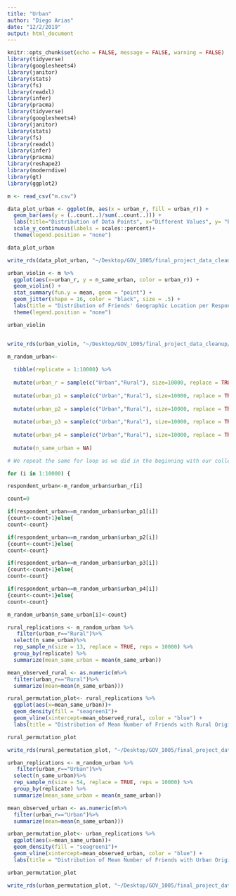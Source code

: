 ```yaml
---
title: "Urban"
author: "Diego Arias"
date: "12/2/2019"
output: html_document
---
```


```r
knitr::opts_chunk$set(echo = FALSE, message = FALSE, warning = FALSE)
library(tidyverse)
library(googlesheets4)
library(janitor)
library(stats)
library(fs)
library(readxl)
library(infer)
library(pracma)
library(tidyverse)
library(googlesheets4)
library(janitor)
library(stats)
library(fs)
library(readxl)
library(infer)
library(pracma)
library(reshape2)
library(moderndive)
library(gt)
library(ggplot2)
```

```r
m <- read_csv("m.csv")
```

```r
data_plot_urban <- ggplot(m, aes(x = urban_r, fill = urban_r)) +
  geom_bar(aes(y = (..count..)/sum(..count..))) +
  labs(title="Distribution of Data Points", x="Different Values", y= "Percentage")  +
  scale_y_continuous(labels = scales::percent)+
  theme(legend.position = "none")

data_plot_urban

write_rds(data_plot_urban, "~/Desktop/GOV_1005/final_project_data_cleanup/shiny/urban/barplot_urban.rds")
```

```r
urban_violin <- m %>%
  ggplot(aes(x=urban_r, y = n_same_urban, color = urban_r)) +
  geom_violin() +
  stat_summary(fun.y = mean, geom = "point") +
  geom_jitter(shape = 16, color = "black", size = .5) + 
  labs(title = "Distribution of Friends' Geographic Location per Respondents' Geographic Location", y = "Number of Friends with Same Geographic Origins", x = "Type of Geographic Origin of Respondent") +
  theme(legend.position = "none")

urban_violin


write_rds(urban_violin, "~/Desktop/GOV_1005/final_project_data_cleanup/shiny/urban/violin_urban.rds")
```


```r
m_random_urban<-
    
  tibble(replicate = 1:10000) %>%
  
  mutate(urban_r = sample(c("Urban","Rural"), size=10000, replace = TRUE, prob=c(0.9,0.1)))%>%
  
  mutate(urban_p1 = sample(c("Urban","Rural"), size=10000, replace = TRUE, prob=c(0.9,0.1)))%>%
  
  mutate(urban_p2 = sample(c("Urban","Rural"), size=10000, replace = TRUE, prob=c(0.9,0.1)))%>%
  
  mutate(urban_p3 = sample(c("Urban","Rural"), size=10000, replace = TRUE, prob=c(0.9,0.1)))%>%
  
  mutate(urban_p4 = sample(c("Urban","Rural"), size=10000, replace = TRUE, prob=c(0.9,0.1)))%>%
  
  mutate(n_same_urban = NA)

# We repeat the same for loop as we did in the beginning with our collected data, but with the sample we generated with the for loop above:

for (i in 1:10000) {

respondent_urban<-m_random_urban$urban_r[i]

count=0

if(respondent_urban==m_random_urban$urban_p1[i])
{count<-count+1}else{
count<-count}

if(respondent_urban==m_random_urban$urban_p2[i])
{count<-count+1}else{
count<-count}

if(respondent_urban==m_random_urban$urban_p3[i])
{count<-count+1}else{
count<-count}

if(respondent_urban==m_random_urban$urban_p4[i])
{count<-count+1}else{
count<-count}

m_random_urban$n_same_urban[i]<-count}
```

```r
rural_replications <- m_random_urban %>%
   filter(urban_r=="Rural")%>%
  select(n_same_urban)%>%
  rep_sample_n(size = 13, replace = TRUE, reps = 10000) %>% 
  group_by(replicate) %>% 
  summarize(mean_same_urban = mean(n_same_urban))

mean_observed_rural <- as.numeric(m%>%
  filter(urban_r=="Rural")%>%
  summarize(mean=mean(n_same_urban)))

rural_permutation_plot<- rural_replications %>%
  ggplot(aes(x=mean_same_urban))+
  geom_density(fill = "seagreen1")+
  geom_vline(xintercept=mean_observed_rural, color = "blue") + 
  labs(title = "Distribution of Mean Number of Friends with Rural Origins with a Respondent with Rural Origins", subtitle = "The distribution of the number of friends with the same geographical origins as the respondent", x = "Mean Number of Friend with Same Rural Origin per Rural Respondent per Replication", y = "Density")

rural_permutation_plot

write_rds(rural_permutation_plot, "~/Desktop/GOV_1005/final_project_data_cleanup/shiny/urban/rural_permutation.rds")
```


```r
urban_replications <- m_random_urban %>%
   filter(urban_r=="Urban")%>%
  select(n_same_urban)%>%
  rep_sample_n(size = 54, replace = TRUE, reps = 10000) %>% 
  group_by(replicate) %>% 
  summarize(mean_same_urban = mean(n_same_urban))

mean_observed_urban <- as.numeric(m%>%
  filter(urban_r=="Urban")%>%
  summarize(mean=mean(n_same_urban)))

urban_permutation_plot<- urban_replications %>%
  ggplot(aes(x=mean_same_urban))+
  geom_density(fill = "seagreen1")+
  geom_vline(xintercept=mean_observed_urban, color = "blue") + 
  labs(title = "Distribution of Mean Number of Friends with Urban Origins with a Respondent with Urban Origins", subtitle = "Our observed value, shown in blue, is bigger than we would expect under random friend assignment", x = "Mean Number of Friend with Same Urban Origin per Urban Respondent per Replication", y = "Density")

urban_permutation_plot

write_rds(urban_permutation_plot, "~/Desktop/GOV_1005/final_project_data_cleanup/shiny/urban/urban_permutation.rds")
```
